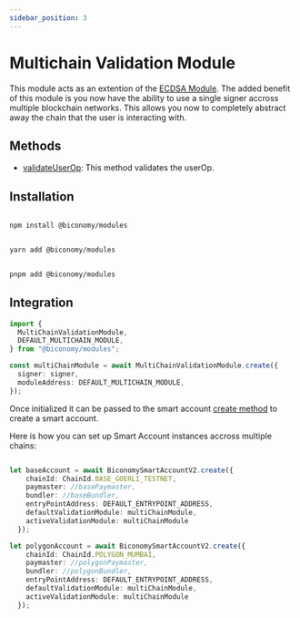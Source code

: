 ```yaml
---
sidebar_position: 3
---
```


# Multichain Validation Module

This module acts as an extention of the [ECDSA Module](/Modules/ecdsa). The added benefit of this module is you now have the ability to use a single signer accross multiple blockchain networks. This allows you now to completely abstract away the chain that the user is interacting with.

## Methods
- [validateUserOp](https://github.com/bcnmy/scw-contracts/blob/b5be5399ef0e411b62b4342e12a15e34c35bb83c/contracts/smart-account/modules/MultichainECDSAValidator.sol#L35C14-L35C28): This method validates the userOp.
## Installation


<Tabs>
<TabItem value="js" label="npm">

```bash

npm install @biconomy/modules

```

</TabItem>
<TabItem value="py" label="yarn">

```bash

yarn add @biconomy/modules

```

</TabItem>
<TabItem value="java" label="pnpm">

```bash

pnpm add @biconomy/modules

```

</TabItem>
</Tabs>

## Integration

```typescript
import {
  MultiChainValidationModule,
  DEFAULT_MULTICHAIN_MODULE,
} from "@biconomy/modules";

const multiChainModule = await MultiChainValidationModule.create({
  signer: signer,
  moduleAddress: DEFAULT_MULTICHAIN_MODULE,
});
```

Once initialized it can be passed to the smart account [create method](/Account/methods/create) to create a smart account.

Here is how you can set up Smart Account instances accross multiple chains:

```ts

let baseAccount = await BiconomySmartAccountV2.create({
    chainId: ChainId.BASE_GOERLI_TESTNET,
    paymaster: //basePaymaster,
    bundler: //baseBundler,
    entryPointAddress: DEFAULT_ENTRYPOINT_ADDRESS,
    defaultValidationModule: multiChainModule,
    activeValidationModule: multiChainModule
  });

let polygonAccount = await BiconomySmartAccountV2.create({
    chainId: ChainId.POLYGON_MUMBAI,
    paymaster: //polygonPaymaster,
    bundler: //polygonBundler,
    entryPointAddress: DEFAULT_ENTRYPOINT_ADDRESS,
    defaultValidationModule: multiChainModule,
    activeValidationModule: multiChainModule
  });

```
